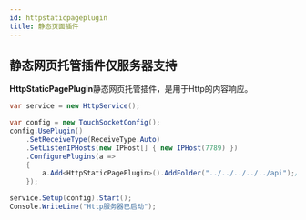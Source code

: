 ```yaml
---
id: httpstaticpageplugin
title: 静态页面插件
---
```


## 静态网页托管插件仅服务器支持

**HttpStaticPagePlugin**静态网页托管插件，是用于Http的内容响应。

```csharp
var service = new HttpService();

var config = new TouchSocketConfig();
config.UsePlugin()
    .SetReceiveType(ReceiveType.Auto)
    .SetListenIPHosts(new IPHost[] { new IPHost(7789) })
    .ConfigurePlugins(a =>
    {
        a.Add<HttpStaticPagePlugin>().AddFolder("../../../../../api");//添加静态页面文件夹
    });

service.Setup(config).Start();
Console.WriteLine("Http服务器已启动");
```
